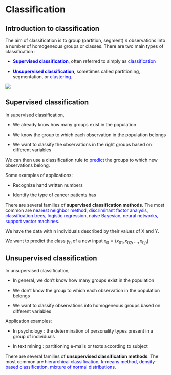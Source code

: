 # Classification

## Introduction to classification

The aim of classification is to group (partition, segment) $n$ observations into a number of homogeneous groups or classes. There are two main types of classification :

- [**Supervised classification**]{style="color:blue"}, often referred to simply as [classification]{style="color:blue"}

- [**Unsupervised classification**]{style="color:blue"}, sometimes called partitioning, segmentation, or [clustering]{style="color:blue"}.

![](fig/classification/sl_usl.png){fig-align="center"}

## Supervised classification

In supervised classification,

- We already know how many groups exist in the population

- We know the group to which each observation in the population belongs

- We want to classify the observations in the right groups based on different variables

We can then use a classification rule to [predict]{style="color:blue"} the groups to which new observations belong.

Some examples of applications:

- Recognize hand written numbers

- Identify the type of cancer patients has

There are several families of **supervised classification methods**. The most common are [nearest neighbor method, discriminant factor analysis, classification trees, logistic regression, naive Bayesian, neural networks, support vector machines]{style="color:blue"}.

We have the data with n individuals described by their values of X and Y.

\begin{aligned}
X_n = 
\begin{bmatrix}
    x_{11} & x_{12} & x_{13} & \dots  & x_{1p} \\
    x_{21} & x_{22} & x_{23} & \dots  & x_{2p} \\
    \vdots & \vdots & \vdots & \ddots & \vdots \\
    x_{n1} & x_{n2} & x_{n3} & \dots  & x_{np}
\end{bmatrix}

\quad
et
\quad

Y_n = 
\begin{bmatrix}
    y_{1} \\
    y_{2} \\
    \vdots \\
    y_{n}
\end{bmatrix}
\end{aligned}

We want to predict the class $y_0$ of a new input $x_0 = (x_{01},x_{02},...,x_{0p})$


## Unsupervised classification

In unsupervised classification,

- In general, we don’t know how many groups exist in the population

- We don’t know the group to which each observation in the population belongs

- We want to classify observations into homogeneous groups based on different variables

Application examples:

- In psychology : the determination of personality types present in a group of individuals

- In text mining : partitioning e-mails or texts according to subject

There are several families of **unsupervised classification methods**. The most common are [hierarchical classification, k-means method, density-based classification, mixture of normal distributions]{style="color:blue"}.

